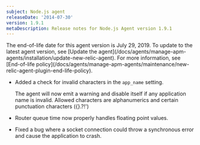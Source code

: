 ```yaml
---
subject: Node.js agent
releaseDate: '2014-07-30'
version: 1.9.1
metaDescription: Release notes for Node.js Agent version 1.9.1
---
```


<Callout variant="important">
  The end-of-life date for this agent version is July 29, 2019. To update to the latest agent version, see [Update the agent](/docs/agents/manage-apm-agents/installation/update-new-relic-agent). For more information, see [End-of-life policy](/docs/agents/manage-apm-agents/maintenance/new-relic-agent-plugin-end-life-policy).
</Callout>

* Added a check for invalid characters in the `app_name` setting.

  The agent will now emit a warning and disable itself if any application name is invalid. Allowed characters are alphanumerics and certain punctuation characters (&#x7B;}.?!')
* Router queue time now properly handles floating point values.
* Fixed a bug where a socket connection could throw a synchronous error and cause the application to crash.
